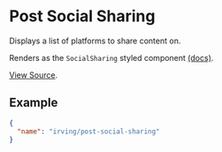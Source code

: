<Meta title="WordPress Components|Post Social Sharing" />

# Post Social Sharing
Displays a list of platforms to share content on.

Renders as the `SocialSharing` styled component [(docs)](?path=/docs/styled-components-socialsharing--basic-example).

[View Source](https://github.com/alleyinteractive/wp-irving/tree/master/inc/components/components/post-social-sharing).

## Example
```json
{
  "name": "irving/post-social-sharing"
}
```
